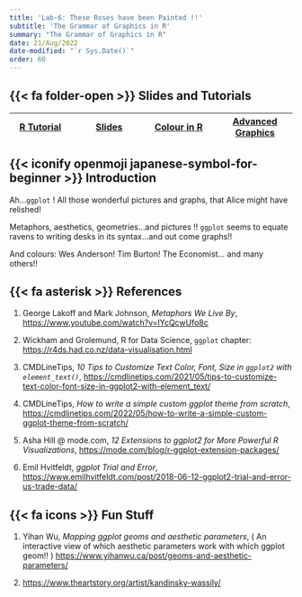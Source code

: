 ```yaml
---
title: 'Lab-6: These Roses have been Painted !!'
subtitle: 'The Grammar of Graphics in R'
summary: "The Grammar of Graphics in R"
date: 21/Aug/2022
date-modified: "`r Sys.Date()`"
order: 60
---
```


## {{< fa folder-open >}} Slides and Tutorials

| <a href="../../../../labs/r-labs/graphics/index.qmd"><i class="fa-brands                            
                            fa-r-project"></i> R Tutorial</a>                                         | <a href="../../../../slides/r-slides/graphics/metaphors.qmd"> <iconify-icon icon="icon-park:ppt"></iconify-icon> Slides </a> | <a href="../../../../labs/r-labs/graphics/colors.qmd"> <iconify-icon icon="cil:color-palette"></iconify-icon> Colour in R</a>  | <a href="../../../../labs/r-labs/graphics/wizardy.qmd"><iconify-icon icon="fa6-solid:hat-wizard"></iconify-icon>Advanced Graphics</a> |
|-----------------|-----------------|-------------------|-------------------|

## {{< iconify openmoji japanese-symbol-for-beginner >}} Introduction

Ah...`ggplot` ! All those wonderful pictures and graphs, that Alice
might have relished!

Metaphors, aesthetics, geometries...and pictures !! `ggplot` seems to
equate ravens to writing desks in its syntax...and out come graphs!!

And colours: Wes Anderson! Tim Burton! The Economist... and many
others!!

## {{< fa asterisk >}} References

1.  George Lakoff and Mark Johnson, *Metaphors We Live By*,
    <https://www.youtube.com/watch?v=lYcQcwUfo8c>

2.  Wickham and Grolemund, R for Data Science, `ggplot` chapter:
    <https://r4ds.had.co.nz/data-visualisation.html>

3.  CMDLineTips, *10 Tips to Customize Text Color, Font, Size in
    `ggplot2` with `element_text()`*,
    <https://cmdlinetips.com/2021/05/tips-to-customize-text-color-font-size-in-ggplot2-with-element_text/>

4.  CMDLineTips, *How to write a simple custom ggplot theme from
    scratch*,
    <https://cmdlinetips.com/2022/05/how-to-write-a-simple-custom-ggplot-theme-from-scratch/>

5.  Asha Hill \@ mode.com, *12 Extensions to ggplot2 for More Powerful R
    Visualizations*,
    <https://mode.com/blog/r-ggplot-extension-packages/>

6.  Emil Hvitfeldt, *ggplot Trial and Error*,
    <https://www.emilhvitfeldt.com/post/2018-06-12-ggplot2-trial-and-error-us-trade-data/>

## {{< fa icons >}} Fun Stuff

1.  Yihan Wu, *Mapping ggplot geoms and aesthetic parameters*, ( An
    interactive view of which aesthetic parameters work with which
    ggplot geom!! )
    <https://www.yihanwu.ca/post/geoms-and-aesthetic-parameters/>

2.  <https://www.theartstory.org/artist/kandinsky-wassily/>
